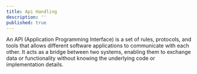 ```yaml
---
title: Api Handling
description: ''
published: true
---
```


An API (Application Programming Interface) is a set of rules, protocols, and tools that allows different software applications to communicate with each other. It acts as a bridge between two systems, enabling them to exchange data or functionality without knowing the underlying code or implementation details.

